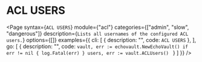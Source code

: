 # ACL USERS

<Page 
  syntax={`ACL USERS`}
  module={"acl"}
  categories={["admin", "slow", "dangerous"]}
  description={`Lists all usernames of the configured ACL users.`}
  options={[]}
  examples={{
    cli: [
      {
        description: "",
        code: `ACL USERS`
      },
    ],
    go: [
      {
        description: "",
        code: `vault, err := echovault.NewEchoVault()
if err != nil {
  log.Fatal(err)
}
users, err := vault.ACLUsers()
`
      }
    ]
  }}
/>